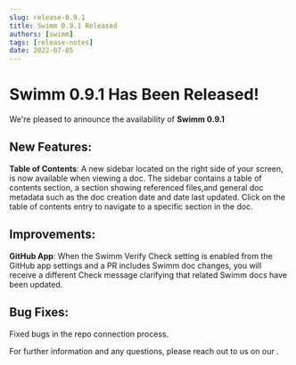 ```yaml
---
slug: release-0.9.1
title: Swimm 0.9.1 Released
authors: [swimm] 
tags: [release-notes]
date: 2022-07-05
---
```


# Swimm 0.9.1 Has Been Released!

We're pleased to announce the availability of **Swimm 0.9.1**<SwimmMoji text="release"/>

<SwimmReleaseBlogPost version="0.9.1" />

<SwimmReleaseVideo version="0.9.1" />

## New Features:
**Table of Contents**: A new sidebar located on the right side of your screen, is now available when viewing a doc. The sidebar contains a table of contents section, a section showing referenced files,and general doc metadata such as the doc creation date and date last updated. Click on the table of contents entry to navigate to a specific section in the doc.

## Improvements:
**GitHub App**: When the Swimm Verify Check setting is enabled from the GitHub app settings and a PR includes Swimm doc changes, you will receive a different Check message clarifying that related Swimm docs have been updated.

## Bug Fixes:
Fixed bugs in the repo connection process.

For further information and any questions, please reach out to us on our <SwimmLink target="slack" />.

<SwimmReleaseTweet version="0.9.1" />
